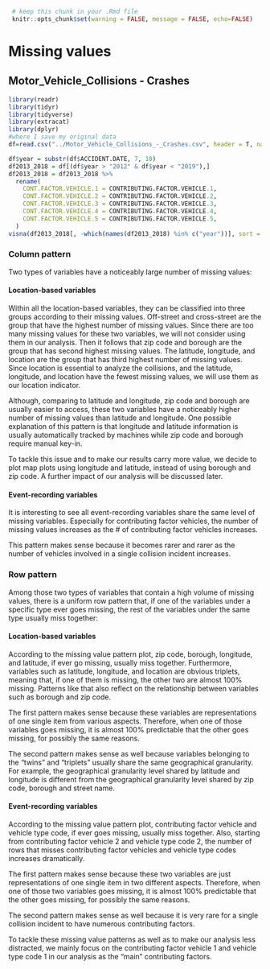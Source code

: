 ```r
 # keep this chunk in your .Rmd file
 knitr::opts_chunk$set(warning = FALSE, message = FALSE, echo=FALSE)
```
# Missing values

## Motor_Vehicle_Collisions - Crashes

```r
library(readr)
library(tidyr)
library(tidyverse)
library(extracat)
library(dplyr)
#where I save my original data
df=read.csv("../Motor_Vehicle_Collisions_-_Crashes.csv", header = T, na.string = c("", "NA"), sep = ",")
```

```r
df$year = substr(df$ACCIDENT.DATE, 7, 10)
df2013_2018 = df[(df$year > "2012" & df$year < "2019"),]
df2013_2018 = df2013_2018 %>%
  rename(
    CONT.FACTOR.VEHICLE.1 = CONTRIBUTING.FACTOR.VEHICLE.1,
    CONT.FACTOR.VEHICLE.2 = CONTRIBUTING.FACTOR.VEHICLE.2,
    CONT.FACTOR.VEHICLE.3 = CONTRIBUTING.FACTOR.VEHICLE.3,
    CONT.FACTOR.VEHICLE.4 = CONTRIBUTING.FACTOR.VEHICLE.4,
    CONT.FACTOR.VEHICLE.5 = CONTRIBUTING.FACTOR.VEHICLE.5,
  )
visna(df2013_2018[, -which(names(df2013_2018) %in% c("year"))], sort = "b")
```

### Column pattern
Two types of variables have a noticeably large number of missing values:

#### Location-based variables

Within all the location-based variables, they can be classified into three groups according to their missing values. Off-street and cross-street are the group that have the highest number of missing values. Since there are too many missing values for these two variables, we will not consider using them in our analysis. Then it follows that zip code and borough are the group that has second highest missing values. The latitude, longitude, and location are the group that has third highest number of missing values. Since location is essential to analyze the collisions, and the latitude, longitude, and location have the fewest missing values, we will use them as our location indicator.  

Although, comparing to latitude and longitude, zip code and borough are usually easier to access, these two variables have a noticeably higher number of missing values than latitude and longitude. One possible explanation of this pattern is that longitude and latitude information is usually automatically tracked by machines while zip code and borough require manual key-in.

To tackle this issue and to make our results carry more value, we decide to plot map plots using longitude and latitude, instead of using borough and zip code. A further impact of our analysis will be discussed later.

#### Event-recording variables

It is interesting to see all event-recording variables share the same level of missing variables. Especially for contributing factor vehicles, the number of missing values increases as the # of contributing factor vehicles increases.

This pattern makes sense because it becomes rarer and rarer as the number of vehicles involved in a single collision incident increases.
 
 

### Row pattern

Among those two types of variables that contain a high volume of missing values, there is a uniform row pattern that, if one of the variables under a specific type ever goes missing, the rest of the variables under the same type usually miss together:

#### Location-based variables

According to the missing value pattern plot, zip code, borough, longitude, and latitude, if ever go missing, usually miss together. Furthermore, variables such as latitude, longitude, and location are obvious triplets, meaning that, if one of them is missing, the other two are almost 100% missing. Patterns like that also reflect on the relationship between variables such as borough and zip code.

The first pattern makes sense because these variables are representations of one single item from various aspects. Therefore, when one of those variables goes missing, it is almost 100% predictable that the other goes missing, for possibly the same reasons.

The second pattern makes sense as well because variables belonging to the “twins” and “triplets” usually share the same geographical granularity. For example, the geographical granularity level shared by latitude and longitude is different from the geographical granularity level shared by zip code, borough and street name.

#### Event-recording variables

According to the missing value pattern plot, contributing factor vehicle and vehicle type code, if ever goes missing, usually miss together. Also, starting from contributing factor vehicle 2 and vehicle type code 2, the number of rows that misses contributing factor vehicles and vehicle type codes increases dramatically. 

The first pattern makes sense because these two variables are just representations of one single item in two different aspects. Therefore, when one of those two variables goes missing, it is almost 100% predictable that the other goes missing, for possibly the same reasons.

The second pattern makes sense as well because it is very rare for a single collision incident to have numerous contributing factors.

To tackle these missing value patterns as well as to make our analysis less distracted, we mainly focus on the contributing factor vehicle 1 and vehicle type code 1 in our analysis as the “main” contributing factors.

